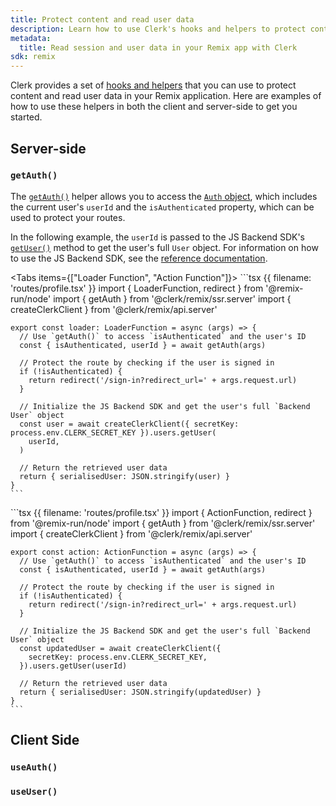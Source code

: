 ```yaml
---
title: Protect content and read user data
description: Learn how to use Clerk's hooks and helpers to protect content and read user data in your Remix application.
metadata: 
  title: Read session and user data in your Remix app with Clerk
sdk: remix
---
```


<Include src="_partials/remix/maintenance-mode" />

Clerk provides a set of [hooks and helpers](/docs/reference/remix/overview) that you can use to protect content and read user data in your Remix application. Here are examples of how to use these helpers in both the client and server-side to get you started.

## Server-side

### `getAuth()`

The [`getAuth()`](/docs/reference/remix/overview#get-auth) helper allows you to access the [`Auth` object](/docs/reference/backend/types/auth-object), which includes the current user's `userId` and the `isAuthenticated` property, which can be used to protect your routes.

In the following example, the `userId` is passed to the JS Backend SDK's [`getUser()`](/docs/reference/backend/user/get-user) method to get the user's full `User` object. For information on how to use the JS Backend SDK, see the [reference documentation](/docs/js-backend/getting-started/quickstart).

<Tabs items={["Loader Function", "Action Function"]}>
  <Tab>
    ```tsx {{ filename: 'routes/profile.tsx' }}
    import { LoaderFunction, redirect } from '@remix-run/node'
    import { getAuth } from '@clerk/remix/ssr.server'
    import { createClerkClient } from '@clerk/remix/api.server'

    export const loader: LoaderFunction = async (args) => {
      // Use `getAuth()` to access `isAuthenticated` and the user's ID
      const { isAuthenticated, userId } = await getAuth(args)

      // Protect the route by checking if the user is signed in
      if (!isAuthenticated) {
        return redirect('/sign-in?redirect_url=' + args.request.url)
      }

      // Initialize the JS Backend SDK and get the user's full `Backend User` object
      const user = await createClerkClient({ secretKey: process.env.CLERK_SECRET_KEY }).users.getUser(
        userId,
      )

      // Return the retrieved user data
      return { serialisedUser: JSON.stringify(user) }
    }
    ```
  </Tab>

  <Tab>
    ```tsx {{ filename: 'routes/profile.tsx' }}
    import { ActionFunction, redirect } from '@remix-run/node'
    import { getAuth } from '@clerk/remix/ssr.server'
    import { createClerkClient } from '@clerk/remix/api.server'

    export const action: ActionFunction = async (args) => {
      // Use `getAuth()` to access `isAuthenticated` and the user's ID
      const { isAuthenticated, userId } = await getAuth(args)

      // Protect the route by checking if the user is signed in
      if (!isAuthenticated) {
        return redirect('/sign-in?redirect_url=' + args.request.url)
      }

      // Initialize the JS Backend SDK and get the user's full `Backend User` object
      const updatedUser = await createClerkClient({
        secretKey: process.env.CLERK_SECRET_KEY,
      }).users.getUser(userId)

      // Return the retrieved user data
      return { serialisedUser: JSON.stringify(updatedUser) }
    }
    ```
  </Tab>
</Tabs>

## Client Side

### `useAuth()`

<Include src="_partials/hooks/use-auth" />

### `useUser()`

<Include src="_partials/hooks/use-user" />
